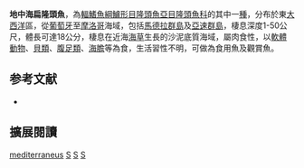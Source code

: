 {{Speciesbox
| image = Symphodus mediterraneus.jpg
| image_width = 250px
| status = LC
| status_system = IUCN3.1
| genus = Symphodus
| species = mediterraneus
| authority = [[Linnaeus|Linnaeus]], 1758
| synonyms = *''Perca mediterranea''<br /><small>Linnaeus, 1758</small>
*''Crenilabrus mediterraneus''<br /><small>Linnaeus, 1758</small>
*''Lutjanus mediterraneus''<br /><small>Linnaeus, 1758</small>
*''Labrus serpentinus''<br /><small>Bonnaterre, 1788</small>
*''Labrus coeruleovittatus''<br /><small>Bonnaterre, 1788</small>
*''Labrus unimaculatus''<br /><small>Gmelin, 1789</small>
*''Lutjanus massiliensis''<br /><small>Lacepède, 1802</small>
}}

'''地中海扁隆頭魚'''，為[[輻鰭魚綱|輻鰭魚綱]][[鱸形目|鱸形目]][[隆頭魚亞目|隆頭魚亞目]][[隆頭魚科|隆頭魚科]]的其中一[[種|種]]，分布於東[[大西洋|大西洋]]區，從[[葡萄牙|葡萄牙]]至[[摩洛哥|摩洛哥]]海域，包括[[馬德拉群島|馬德拉群島]]及[[亞速群島|亞速群島]]，棲息深度1-50公尺，體長可達18公分，棲息在近海[[海草|海草]]生長的沙泥底質海域，屬肉食性，以[[軟體動物|軟體動物]]、[[貝類|貝類]]、[[腹足類|腹足類]]、[[海膽|海膽]]等為食，生活習性不明，可做為食用魚及觀賞魚。

== 参考文献 ==
*{{FishBase_species|genus=Symphodus|species=mediterraneus|year=2013|month=8}}

== 擴展閱讀 ==
{{refbegin}}
{{wikispecies-inline|Symphodus mediterraneus|地中海扁隆頭魚}}
{{refend}}
{{Taxonbar|from=Q2734151}}

[[Category:扁隆頭魚屬|mediterraneus]]
[[Category:卡尔·林奈命名的生物分类|S]]
[[Category:地中海魚類|S]]
[[Category:1758年描述的魚類|S]]


{{鱸形目小作品}}